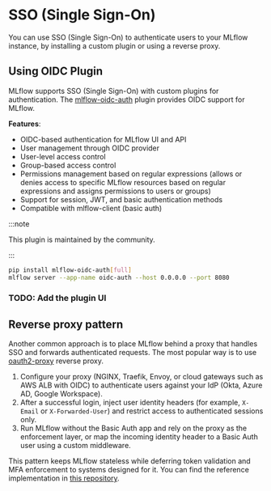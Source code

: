 
# SSO (Single Sign-On)

You can use SSO (Single Sign-On) to authenticate users to your MLflow instance, by installing a custom plugin or using a reverse proxy.

## Using OIDC Plugin

MLflow supports SSO (Single Sign-On) with custom plugins for authentication. The [mlflow-oidc-auth](https://github.com/mlflow/mlflow-oidc-auth) plugin provides OIDC support for MLflow.

**Features**:

* OIDC-based authentication for MLflow UI and API
* User management through OIDC provider
* User-level access control
* Group-based access control
* Permissions management based on regular expressions (allows or denies access to specific MLflow resources based on regular expressions and assigns permissions to users or groups)
* Support for session, JWT, and basic authentication methods
* Compatible with mlflow-client (basic auth)

:::note

This plugin is maintained by the community.

:::

```bash
pip install mlflow-oidc-auth[full]
mlflow server --app-name oidc-auth --host 0.0.0.0 --port 8080
```

### TODO: Add the plugin UI

## Reverse proxy pattern

Another common approach is to place MLflow behind a proxy that handles SSO and forwards authenticated requests. The most popular way is to use [oauth2-proxy](https://github.com/oauth2-proxy/oauth2-proxy) reverse proxy.

1. Configure your proxy (NGINX, Traefik, Envoy, or cloud gateways such as AWS ALB with OIDC) to authenticate users against your IdP (Okta, Azure AD, Google Workspace).
2. After a successful login, inject user identity headers (for example, `X-Email` or `X-Forwarded-User`) and restrict access to authenticated sessions only.
3. Run MLflow without the Basic Auth app and rely on the proxy as the enforcement layer, or map the incoming identity header to a Basic Auth user using a custom middleware.

This pattern keeps MLflow stateless while deferring token validation and MFA enforcement to systems designed for it. You can find the reference implementation in [this repository](https://github.com/cloudacode/mlflow-oauth-sidecar).

<ImageBox src="https://github.com/cloudacode/mlflow-oauth-sidecar/raw/main/mlflow-google-auth.gif" alt="Example" />
